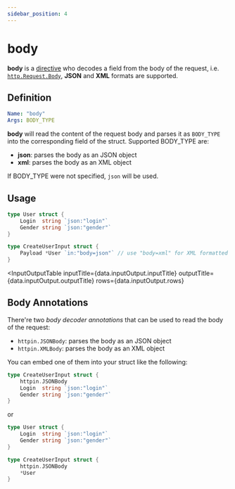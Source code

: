 ```yaml
---
sidebar_position: 4
---
```



# body

**body** is a [directive](/advanced/concepts#directives) who decodes a field from the body of the request, i.e. [`http.Request.Body`](https://pkg.go.dev/net/http#Request), **JSON** and **XML** formats are supported.

## Definition

```yaml
Name: "body"
Args: BODY_TYPE
```

**body** will read the content of the request body and parses it as `BODY_TYPE` into the corresponding field of the struct. Supported BODY_TYPE are:

- **json**: parses the body as an JSON object
- **xml**: parses the body as an XML object

If BODY_TYPE were not specified, `json` will be used.

## Usage

```go
type User struct {
	Login  string `json:"login"`
	Gender string `json:"gender"`
}

type CreateUserInput struct {
	Payload *User `in:"body=json"` // use "body=xml" for XML formatted body
}
```

<InputOutputTable
  inputTitle={data.inputOutput.inputTitle}
  outputTitle={data.inputOutput.outputTitle}
  rows={data.inputOutput.rows}
></InputOutputTable>

## Body Annotations

There're two _body decoder annotations_ that can be used to read the body of the request:

- `httpin.JSONBody`: parses the body as an JSON object
- `httpin.XMLBody`: parses the body as an XML object

You can embed one of them into your struct like the following:

```go
type CreateUserInput struct {
	httpin.JSONBody
	Login  string `json:"login"`
	Gender string `json:"gender"`
}
```

or

```go
type User struct {
	Login  string `json:"login"`
	Gender string `json:"gender"`
}

type CreateUserInput struct {
	httpin.JSONBody
	*User
}
```
